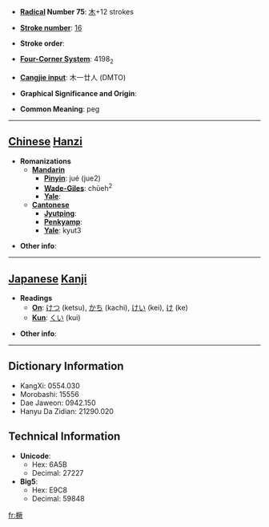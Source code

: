 * '''[[Wiktionary:Chinese radical index| Radical]] Number 75''': [[Wiktionary:Chinese radical index 木|木]]+12 strokes

* '''[[Wiktionary:Chinese total strokes index|Stroke number]]''': [[Wiktionary:Chinese total strokes index 16|16]]

* '''Stroke order''': 

* '''[[Wiktionary:Chinese four corner index|Four-Corner System]]''': 4198<sub>2</sub>

* '''[[Wiktionary:Chinese Cangjie index|Cangjie input]]''': 木一廿人 (DMTO)

* '''Graphical Significance and Origin''': 

* '''Common Meaning''': peg

----

== [[Chinese]] [[Hanzi]] ==

* '''Romanizations'''
** '''[[Mandarin]]'''
*** '''[[Pinyin]]''': jué (jue2)
*** '''[[Wade-Giles]]''': chüeh<sup>2</sup>
*** '''[[Yale]]''': 
** '''[[Cantonese]]'''
*** '''[[Jyutping]]''':
*** '''[[Penkyamp]]''': 
*** '''[[Yale]]''': kyut3

* '''Other info''': 

----

== [[Japanese]] [[Kanji]] ==

* '''Readings'''
** '''[[On]]''': [[けつ]] (ketsu), [[かち]] (kachi), [[けい]] (kei), [[け]] (ke)
** '''[[Kun]]''': [[くい]] (kui)

* '''Other info''':  

----

== Dictionary Information ==

* KangXi: 0554.030
* Morobashi: 15556
* Dae Jaweon: 0942.150
* Hanyu Da Zidian: 21290.020

== Technical Information ==

* '''Unicode''':
** Hex: 6A5B
** Decimal: 27227
* '''Big5''':
** Hex: E9C8
** Decimal: 59848

[[fr:橛]]